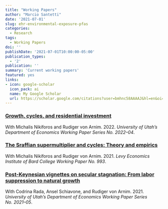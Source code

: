 ```yaml
---
title: "Working Papers"
author: "Marcio Santetti"
date: '2021-07-01'
slug: ehr-environmental-exposure-pfas
categories:
  - Research
tags:
  - Working Papers
doi: ''
publishDate: '2021-07-01T10:00:00-05:00'
publication_types:
  - '2'
publication: ''
summary: 'Current working papers'
featured: yes
links:
- icon: google-scholar
  icon_pack: ai
  name: My Google Scholar
  url: https://scholar.google.com/citations?user=bmhnc58AAAAJ&hl=en&oi=ao
---
```



### [Growth, cycles, and residential investment](https://economics.utah.edu/research/publications/2022_04.pdf)

With Michalis Nikiforos and Rudiger von Arnim. 2022. *University of Utah's Department of Economics Working Paper Series No. 2022--04*.

### [The Sraffian supermultiplier and cycles: Theory and empirics](http://www.levyinstitute.org/publications/the-sraffian-supermultiplier-and-cycles-theory-and-empirics)

With Michalis Nikiforos and Rudiger von Arnim. 2021. *Levy Economics Institute of Bard College Working Paper No. 993*.


### [Post-Keynesian vignettes on secular stagnation: From labor suppression to natural growth](https://economics.utah.edu/research/publications/2021_05.pdf)

With Codrina Rada, Ansel Schiavone, and Rudiger von Arnim. 2021. *University of Utah's Department of Economics Working Paper Series No. 2021--05*.
